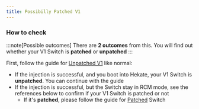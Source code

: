 ```yaml
---
title: Possibilly Patched V1
---
```


### How to check

:::note[Possible outcomes]
There are **2 outcomes** from this. You will find out whether your V1 Switch is **patched** or **unpatched**
:::

First, follow the guide for [Unpatched V1](/homebrewing/unpatched_v1) like normal:

- If the injection is successful, and you boot into Hekate, your V1 Switch is **unpatched**. You can continue with the guide
- If the injection is successful, but the Switch stay in RCM mode, see the references below to confirm if your V1 Switch is patched or not
  - If it's **patched**, please follow the guide for [Patched](/homebrewing/patched) Switch
